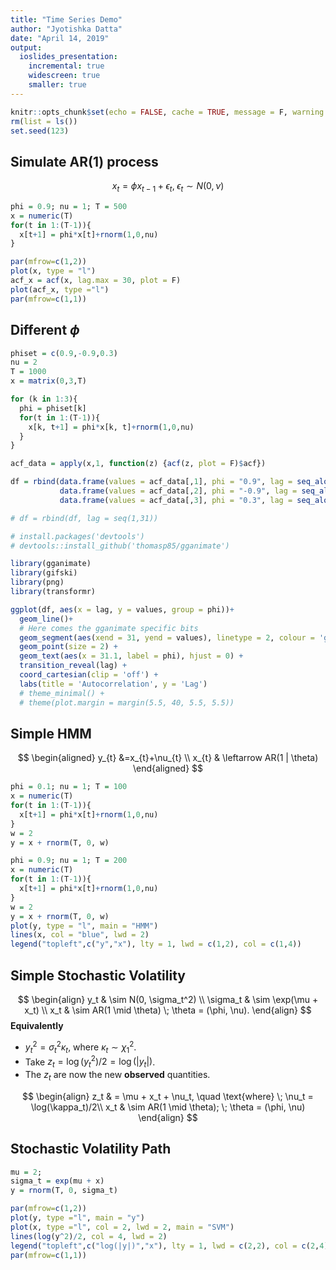 ```yaml
---
title: "Time Series Demo"
author: "Jyotishka Datta"
date: "April 14, 2019"
output: 
  ioslides_presentation:
    incremental: true
    widescreen: true
    smaller: true
---
```


```r
knitr::opts_chunk$set(echo = FALSE, cache = TRUE, message = F, warning = F)
rm(list = ls())
set.seed(123)
```


## Simulate AR(1) process

$$
x_{t} = \phi x_{t-1} + \epsilon_t, \; \epsilon_t \sim N(0, \nu)
$$


```r
phi = 0.9; nu = 1; T = 500
x = numeric(T)
for(t in 1:(T-1)){
  x[t+1] = phi*x[t]+rnorm(1,0,nu)
}
```

```r
par(mfrow=c(1,2))
plot(x, type = "l")
acf_x = acf(x, lag.max = 30, plot = F)
plot(acf_x, type ="l")
par(mfrow=c(1,1))
```

## Different $\phi$ 

```r
phiset = c(0.9,-0.9,0.3)
nu = 2
T = 1000
x = matrix(0,3,T)

for (k in 1:3){
  phi = phiset[k]
  for(t in 1:(T-1)){
    x[k, t+1] = phi*x[k, t]+rnorm(1,0,nu)
  }
}

acf_data = apply(x,1, function(z) {acf(z, plot = F)$acf})

df = rbind(data.frame(values = acf_data[,1], phi = "0.9", lag = seq_along(acf_data[,1])),
           data.frame(values = acf_data[,2], phi = "-0.9", lag = seq_along(acf_data[,1])),
           data.frame(values = acf_data[,3], phi = "0.3", lag = seq_along(acf_data[,1])))

# df = rbind(df, lag = seq(1,31))

# install.packages('devtools')
# devtools::install_github('thomasp85/gganimate')

library(gganimate)
library(gifski)
library(png)
library(transformr)

ggplot(df, aes(x = lag, y = values, group = phi))+
  geom_line()+
  # Here comes the gganimate specific bits
  geom_segment(aes(xend = 31, yend = values), linetype = 2, colour = 'grey') + 
  geom_point(size = 2) + 
  geom_text(aes(x = 31.1, label = phi), hjust = 0) + 
  transition_reveal(lag) + 
  coord_cartesian(clip = 'off') + 
  labs(title = 'Autocorrelation', y = 'Lag') 
  # theme_minimal() + 
  # theme(plot.margin = margin(5.5, 40, 5.5, 5.5))
```


## Simple HMM 

$$
\begin{aligned} y_{t} &=x_{t}+\nu_{t} \\ x_{t} & \leftarrow AR(1 | \theta) \end{aligned}
$$

```r
phi = 0.1; nu = 1; T = 100
x = numeric(T)
for(t in 1:(T-1)){
  x[t+1] = phi*x[t]+rnorm(1,0,nu)
}
w = 2
y = x + rnorm(T, 0, w)
```



```r
phi = 0.9; nu = 1; T = 200
x = numeric(T)
for(t in 1:(T-1)){
  x[t+1] = phi*x[t]+rnorm(1,0,nu)
}
w = 2
y = x + rnorm(T, 0, w)
plot(y, type = "l", main = "HMM")
lines(x, col = "blue", lwd = 2)
legend("topleft",c("y","x"), lty = 1, lwd = c(1,2), col = c(1,4))
```

## Simple Stochastic Volatility {.smaller}

$$
		\begin{align}
		y_t & \sim N(0, \sigma_t^2) \\
		\sigma_t & \sim \exp(\mu + x_t) \\
		x_t & \sim AR(1 \mid \theta) \; \theta = (\phi, \nu). 
		\end{align}
$$
**Equivalently**

-  $y_t^2 = \sigma_t^2 \kappa_t$, where $\kappa_t \sim \chi^2_1$. 
-  Take $z_t = \log(y_t^2)/2 = \log(|y_t|)$. 
-  The $z_t$ are now the new __observed__ quantities. 


$$
		\begin{align}
		z_t & = \mu + x_t + \nu_t, \quad \text{where} \; \nu_t = \log(\kappa_t)/2\\
		x_t & \sim AR(1 \mid \theta); \; \theta = (\phi, \nu)
		\end{align}
$$



## Stochastic Volatility Path {.smaller}

```R
mu = 2; 
sigma_t = exp(mu + x)
y = rnorm(T, 0, sigma_t)
```

```r

par(mfrow=c(1,2))
plot(y, type ="l", main = "y")
plot(x, type ="l", col = 2, lwd = 2, main = "SVM")
lines(log(y^2)/2, col = 4, lwd = 2)
legend("topleft",c("log(|y|)","x"), lty = 1, lwd = c(2,2), col = c(2,4))
par(mfrow=c(1,1))
```

